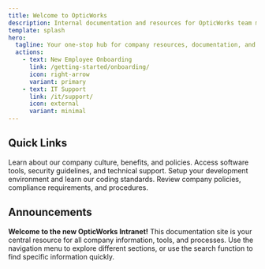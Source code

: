 ```yaml
---
title: Welcome to OpticWorks
description: Internal documentation and resources for OpticWorks team members.
template: splash
hero:
  tagline: Your one-stop hub for company resources, documentation, and tools.
  actions:
    - text: New Employee Onboarding
      link: /getting-started/onboarding/
      icon: right-arrow
      variant: primary
    - text: IT Support
      link: /it/support/
      icon: external
      variant: minimal
---
```



## Quick Links

<CardGrid stagger>
	<Card title="Employee Handbook" icon="open-book">
		Learn about our company culture, benefits, and policies.
	</Card>
	<Card title="IT Resources" icon="laptop">
		Access software tools, security guidelines, and technical support.
	</Card>
	<Card title="Development Guide" icon="seti:config">
		Setup your development environment and learn our coding standards.
	</Card>
	<Card title="Policies & Procedures" icon="document">
		Review company policies, compliance requirements, and procedures.
	</Card>
</CardGrid>

## Announcements

**Welcome to the new OpticWorks Intranet!** This documentation site is your central resource for all company information, tools, and processes. Use the navigation menu to explore different sections, or use the search function to find specific information quickly.
